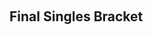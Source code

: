 {{SetGame|melee}}{{DISPLAYTITLE:B.E.A.S.T 6: ''Melee'' Singles Bracket}}{{B.E.A.S.T_6_Tabs|This=3}}<br/>
{{:B.E.A.S.T/6/Melee/Singles Bracket/Winners}}
{{:B.E.A.S.T/6/Melee/Singles Bracket/Losers}}
<onlyinclude>
==Final Singles Bracket==
{{DEFinalSmwBracket
|tourneylink=B.E.A.S.T/6/Melee
|tourneyname=B.E.A.S.T 6
|l1placement=4
|r2placement=3
|r3loserplacement=2
|r3winnerplacement=1
|column-width=180
|column-width-finals=220

|r1m1p1=Armada |r1m1p1flag=se |r1m1p1score=3
|r1m1p2=Westballz |r1m1p2flag=us |r1m1p2score=1
|r1m1win=1
|r1m1p1char1=peach |r1m1p2char1=fox |r1m1p1stock1=2 |r1m1p2stock1=0 |r1m1win1=1 |r1m1stage1=Dream Land
|r1m1p1char2=peach |r1m1p2char2=falco |r1m1p1stock2=1 |r1m1p2stock2=0 |r1m1win2=1 |r1m1stage2=Yoshi's Story
|r1m1p1char3=peach |r1m1p2char3=falco |r1m1p1stock3=0 |r1m1p2stock3=2 |r1m1win3=2 |r1m1stage3=Yoshi's Story
|r1m1p1char4=peach |r1m1p2char4=marth |r1m1p1stock4=3 |r1m1p2stock4=0 |r1m1win4=1 |r1m1stage4=Final Destination
|r1m1p1char5= |r1m1p2char5= |r1m1p1stock5= |r1m1p2stock5= |r1m1win5= |r1m1stage5=
|r1m1date=February 21, 2016
|r1m1finished=
|r1m1details={{BracketMatchDetails|lrthread=|vod=https://youtu.be/5UdMAxBnXIo}}


|l1m1p1=Leffen |l1m1p1flag=se |l1m1p1score=3
|l1m1p2=Ice |l1m1p2flag=de |l1m1p2score=0
|l1m1win=1
|l1m1p1char1=fox |l1m1p2char1=fox |l1m1p1stock1=3 |l1m1p2stock1=0 |l1m1win1=1 |l1m1stage1=Battlefield
|l1m1p1char2=fox |l1m1p2char2=marth |l1m1p1stock2=2 |l1m1p2stock2=0 |l1m1win2=1 |l1m1stage2=Final Destination
|l1m1p1char3=fox |l1m1p2char3=sheik |l1m1p1stock3=1 |l1m1p2stock3=0 |l1m1win3=1 |l1m1stage3=Fountain of Dreams
|l1m1p1char4= |l1m1p2char4= |l1m1p1stock4= |l1m1p2stock4= |l1m1win4= |l1m1stage4=
|l1m1p1char5= |l1m1p2char5= |l1m1p1stock5= |l1m1p2stock5= |l1m1win5= |l1m1stage5=
|l1m1date=February 21, 2016
|l1m1finished=
|l1m1details={{BracketMatchDetails|lrthread=|vod=https://youtu.be/sZHvY9tQ8xU}}


|r2m1p1=Westballz |r2m1p1flag=us |r2m1p1score=0
|r2m1p2=Leffen |r2m1p2flag=se |r2m1p2score=3
|r2m1win=2
|r2m1p1char1=samus |r2m1p2char1=fox |r2m1p1stock1=0 |r2m1p2stock1=3 |r2m1win1=2 |r2m1stage1=Final Destination
|r2m1p1char2=falco |r2m1p2char2=fox |r2m1p1stock2=0 |r2m1p2stock2=1 |r2m1win2=2 |r2m1stage2=Battlefield
|r2m1p1char3=falco |r2m1p2char3=fox |r2m1p1stock3=0 |r2m1p2stock3=1 |r2m1win3=2 |r2m1stage3=Battlefield
|r2m1p1char4= |r2m1p2char4= |r2m1p1stock4= |r2m1p2stock4= |r2m1win4= |r2m1stage4=
|r2m1p1char5= |r2m1p2char5= |r2m1p1stock5= |r2m1p2stock5= |r2m1win5= |r2m1stage5=
|r2m1date=February 21, 2016
|r2m1finished=
|r2m1details={{BracketMatchDetails|lrthread=|vod=https://youtu.be/RPSN1PKCmzE}}


|r3m1p1=Armada |r3m1p1flag=se |r3m1p1score=1 |r3m2p1score=3 |export_score=true
|r3m1p2=Leffen |r3m1p2flag=se |r3m1p2score=3 |r3m2p2score=0
|r3m1win=1
|r3m1p1char1=fox |r3m1p2char1=fox |r3m1p1stock1=0 |r3m1p2stock1=1 |r3m1win1=2 |r3m1stage1=Battlefield
|r3m1p1char2=fox |r3m1p2char2=fox |r3m1p1stock2=2 |r3m1p2stock2=0 |r3m1win2=1 |r3m1stage2=Pokémon Stadium
|r3m1p1char3=fox |r3m1p2char3=fox |r3m1p1stock3=0 |r3m1p2stock3=1 |r3m1win3=2 |r3m1stage3=Final Destination
|r3m1p1char4=fox |r3m1p2char4=fox |r3m1p1stock4=0 |r3m1p2stock4=1 |r3m1win4=2 |r3m1stage4=Dream Land
|r3m1p1char5= |r3m1p2char5= |r3m1p1stock5= |r3m1p2stock5= |r3m1win5= |r3m1stage5=

|r3m2p1char1=fox |r3m2p2char1=fox |r3m2p1stock1=2 |r3m2p2stock1=0 |r3m2win1=1 |r3m2stage1=Battlefield
|r3m2p1char2=fox |r3m2p2char2=fox |r3m2p1stock2=1 |r3m2p2stock2=0 |r3m2win2=1 |r3m2stage2=Dream Land
|r3m2p1char3=fox |r3m2p2char3=fox |r3m2p1stock3=3 |r3m2p2stock3=0 |r3m2win3=1 |r3m2stage3=Final Destination
|r3m2p1char4= |r3m2p2char4= |r3m2p1stock4= |r3m2p2stock4= |r3m2win4= |r3m2stage4=
|r3m2p1char5= |r3m2p2char5= |r3m2p1stock5= |r3m2p2stock5= |r3m2win5= |r3m2stage5=
|r3m1date=February 21, 2016
|r3m1finished=
|r3m1details={{BracketMatchDetails|lrthread=|vod=https://youtu.be/dI1itCcT19I}}
}}
</onlyinclude>
